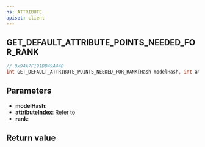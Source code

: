 ```yaml
---
ns: ATTRIBUTE
apiset: client
---
```

## GET_DEFAULT_ATTRIBUTE_POINTS_NEEDED_FOR_RANK

```c
// 0x94A7F191DB49A44D
int GET_DEFAULT_ATTRIBUTE_POINTS_NEEDED_FOR_RANK(Hash modelHash, int attributeIndex, int rank);
```

## Parameters
* **modelHash**:
* **attributeIndex**: Refer to <EmbeddedEnum name="ePedAttribute" />
* **rank**:

## Return value
